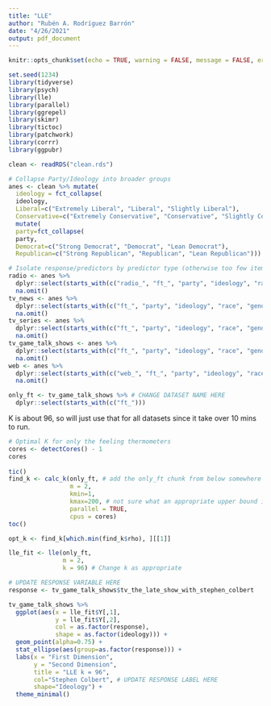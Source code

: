 ```yaml
---
title: "LLE"
author: "Rubén A. Rodríguez Barrón"
date: "4/26/2021"
output: pdf_document
---
```

```r
knitr::opts_chunk$set(echo = TRUE, warning = FALSE, message = FALSE, error = FALSE)
```

```r
set.seed(1234)
library(tidyverse)
library(psych)
library(lle)
library(parallel)
library(ggrepel)
library(skimr)
library(tictoc)
library(patchwork)
library(corrr)
library(ggpubr)
```

```r
clean <- readRDS("clean.rds")

# Collapse Party/Ideology into broader groups
anes <- clean %>% mutate(
  ideology = fct_collapse(
  ideology,
  Liberal=c("Extremely Liberal", "Liberal", "Slightly Liberal"),
  Conservative=c("Extremely Conservative", "Conservative", "Slightly Conservative"))) %>%
  mutate(
  party=fct_collapse(
  party,
  Democrat=c("Strong Democrat", "Democrat", "Lean Democrat"),
  Republican=c("Strong Republican", "Republican", "Lean Republican")))

# Isolate response/predictors by predictor type (otherwise too few items in dataset)
radio <- anes %>%
  dplyr::select(starts_with(c("radio_", "ft_", "party", "ideology", "race", "gender"))) %>%
  na.omit()
tv_news <- anes %>%
  dplyr::select(starts_with(c("ft_", "party", "ideology", "race", "gender", "tv_all_in_with_chris_hayes", "tv_hannity", "tv_60_minutes", "tv_anderson_cooper", "tv_cbs", "tv_face_the_nation", "tv_nbc", "tv_the_rachel", "tv_pbs", "tv_the_o_reilly"))) %>%
  na.omit()
tv_series <- anes %>% 
  dplyr::select(starts_with(c("ft_", "party", "ideology", "race", "gender", "tv_criminal", "tv_empire", "tv_modern_family", "tv_ncis", "tv_the_simpsons", "tv_house_of_cards", "tv_game_of_thrones", "tv_blue_bloods", "tv_hawaii", "tv_madam_sec", "tv_scandal", "tv_the_big_bang"))) %>%
  na.omit()
tv_game_talk_shows <- anes %>%
  dplyr::select(starts_with(c("ft_", "party", "ideology", "race", "gender", "tv_good_morning", "tv_today", "tv_jimmy", "tv_dancing", "tv_judge", "tv_shark_tank", "tv_the_voice", "tv_the_late_show", "tv_the_tonight_show"))) %>%
  na.omit()
web <- anes %>%
  dplyr::select(starts_with(c("web_", "ft_", "party", "ideology", "race", "gender"))) %>%
  na.omit()
```

```r
only_ft <- tv_game_talk_shows %>% # CHANGE DATASET NAME HERE
  dplyr::select(starts_with(c("ft_")))
```

K is about 96, so will just use that for all datasets since it take over 10 mins to run.

```r
# Optimal K for only the feeling thermometers
cores <- detectCores() - 1
cores
  
tic() 
find_k <- calc_k(only_ft, # add the only_ft chunk from below somewhere before this code in case you'd like to recalculate the opt_k value
                 m = 2, 
                 kmin=1,
                 kmax=200, # not sure what an appropriate upper bound is for 4k+ obs
                 parallel = TRUE,
                 cpus = cores) 
toc()

opt_k <- find_k[which.min(find_k$rho), ][[1]]
```

```r
lle_fit <- lle(only_ft,
               m = 2,
               k = 96) # Change k as appropriate
```

```r
# UPDATE RESPONSE VARIABLE HERE
response <- tv_game_talk_shows$tv_the_late_show_with_stephen_colbert

tv_game_talk_shows %>%
  ggplot(aes(x = lle_fit$Y[,1], 
             y = lle_fit$Y[,2], 
             col = as.factor(response),
             shape = as.factor(ideology))) +
  geom_point(alpha=0.75) +
  stat_ellipse(aes(group=as.factor(response))) +
  labs(x = "First Dimension",
       y = "Second Dimension",
       title = "LLE k = 96",
       col="Stephen Colbert", # UPDATE RESPONSE LABEL HERE
       shape="Ideology") + 
  theme_minimal()
```

